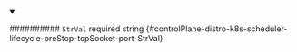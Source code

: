 
<details className="config-field" data-expandable="false" open>
<summary>

########## `StrVal` <span className="config-field-required" data-required="false">required</span> <span className="config-field-type">string</span> <span className="config-field-default"></span> <span className="config-field-enum"></span> {#controlPlane-distro-k8s-scheduler-lifecycle-preStop-tcpSocket-port-StrVal}



</summary>



</details>
